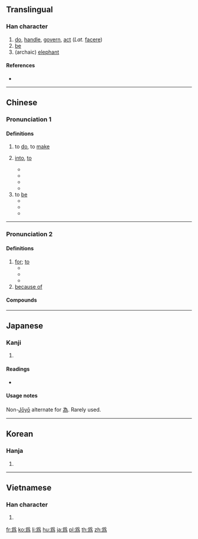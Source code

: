 {{also|為}}
==Translingual==
{{stroke order|type=animate}}

===Han character===
{{Han char|rn=87|rad=爪|as=08|sn=12|four=2022.7,2032.7|canj=BHNF}}<!-- : representation of an elephant -->

# [[do]], [[handle]], [[govern]], [[act]] (''Lat.'' [[facere]])
# [[be]]
# (archaic) [[elephant]]

====References====
* {{Han ref|kx=0689.130|dkj=19686|dj=1102.160|hdz=32033.210|uh=7232|ud=29234}}

----

==Chinese==
===Pronunciation 1===
{{zh-pron
|m=wéi
|ma=y
|c=wai4
|h=pfs=vì
|md=ùi
|mn=uî
|w=3hhue
|mc=y
|oc=1,1
|cat=v
}}

====Definitions====
{{zh-hanzi}}

# to [[do]], to [[make]]
# {{qualifier|to turn, to transform}} [[into]], [[to]]
#* {{zh-l|分為|to divide into, to split into}}
#* {{zh-usex|那 兩 個 組織 已 合並 '''爲''' 一 個 組織。|Those two organizations have been amalgamated '''into''' single one.}}
#* {{zh-usex|它 將重新 結晶 '''爲''' 原來 的 結構。|It will recrystallize '''into''' the original structure.}}
#* {{zh-usex|他 被 晉升 '''爲''' 上校。|He was promoted '''to''' colonel.}}
# to [[be]] {{qualifier|equivalent to|equal to}}
#* {{zh-usex|失業率 '''爲''' @20%。|Unemployment '''is running''' at 20 per cent}}
#* {{zh-usex|它 的 寬度 '''爲''' 7 米。|it '''is''' 7 metres in width}}
#* {{zh-usex|一 公斤 '''爲''' 兩 磅。|A kilo '''is''' two pounds.}}

----
===Pronunciation 2===
{{zh-pron
|m=wèi
|ma=y
|c=wai6
|h=pfs=vi
|md=ôi
|mn=uī
|w=3hhue
|oc=2,2
|cat=prep
}}

====Definitions====
{{zh-hanzi}}

# [[for]]; [[to]]
#* {{zh-usex|我 能 '''爲''' 你 做 甚麼東西 嗎？|What can I do '''for''' you?}}
#* {{zh-usex|我 眞的 '''爲''' 你 高興！|I am really happy '''for''' you!}}
#* {{zh-usex|他 '''爲'''了 自己 的 錯誤 道歉。|He gave an apology '''for''' his mistake.}}
# [[because of]]
#: {{zh-usex|你 爲 了這 生氣 嗎？|So that's what you're upset about?}}

====Compounds====
{{der3
|{{爲此}}
|{{爲的是}}
|{{爲…而…}}
|{{爲國捐軀}}
|{{爲何}}
|{{爲虎傅翼}}
|{{爲虎作倀}}
|{{zh-l|爲了}}
|{{爲民請命}}
|{{爲人作嫁}}
|{{爲甚麼}}
|{{爲著}}
|{{爲嘴傷身}}
|{{zh-l|因爲}}
}}

----

==Japanese==

===Kanji===
{{ja-kanji|grade=|rs=爪08|style=ky|shin=為}}

# {{defn|lang=ja|sort=爪08}}

====Readings====
* {{ja-readings|on=[[い]] (i)|kun=[[ため]] (tame), [[する]] (suru), [[なす]] (nasu), [[なる]] (naru)}}

====Usage notes====
Non-[[w:Jōyō kanji|Jōyō]] alternate for [[為]]. Rarely used.

----

==Korean==

===Hanja===
{{ko-hanja|hangeul=위|eumhun=|rv=wi|mr=wi|y=wi}}

# {{defn|lang=ko|sort=爪08}}

----

==Vietnamese==

===Han character===
{{vi-hantu|[[vay]], [[vì]], [[vĩ]], [[voi]] [[vơ]], [[vờ]], [[vi]], [[ví]], [[vị]]|rs=爪08}}

# {{defn|lang=vi|sort=爪08}}

[[fr:爲]]
[[ko:爲]]
[[li:爲]]
[[hu:爲]]
[[ja:爲]]
[[pl:爲]]
[[th:爲]]
[[zh:爲]]